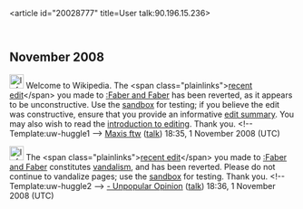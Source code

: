 <article id="20028777" title=User talk:90.196.15.236>
	<talkpage id="20028777" title="User talk:90.196.15.236">

== November 2008 ==

[[Image:Information.png|25px]] Welcome to Wikipedia. The &lt;span class=&quot;plainlinks&quot;&gt;[http://en.wikipedia.org/wiki/Faber+and+Faber?diff=249036304 recent edit]&lt;/span&gt; you made to [[:Faber and Faber]] has been reverted, as it appears to be unconstructive. Use the [[Wikipedia:Sandbox|sandbox]] for testing; if you believe the edit was constructive, ensure that you provide an informative [[Help:Edit summary|edit summary]]. You may also wish to read the [[Wikipedia:Introduction|introduction to editing]]. Thank you. &lt;!-- Template:uw-huggle1 --&gt; [[User:Maxis ftw|Maxis ftw]] ([[User talk:Maxis ftw|talk]]) 18:35, 1 November 2008 (UTC)

[[Image:Information.png|25px]] The &lt;span class=&quot;plainlinks&quot;&gt;[http://en.wikipedia.org/wiki/Faber+and+Faber?diff=249036431 recent edit]&lt;/span&gt; you made to [[:Faber and Faber]] constitutes [[Wikipedia:Vandalism|vandalism]], and has been reverted. Please do not continue to vandalize pages; use the [[Wikipedia:Sandbox|sandbox]] for testing. Thank you. &lt;!-- Template:uw-huggle2 --&gt; [[User:Unpopular Opinion|- Unpopular Opinion]] ([[User talk:Unpopular Opinion|talk]]) 18:36, 1 November 2008 (UTC)
	</talkpage>
</article>